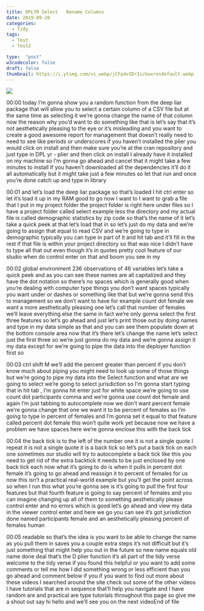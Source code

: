 ```yaml
---
title: DPLYR Select   Rename Columns
date: 2019-09-20
categories:
  - Tidy
tags:
  - Test
  - Test2

type:  "post"
w3codecolor: false
draft: false
thumbnail: https://i.ytimg.com/vi_webp/jCFpdvIDrIs/maxresdefault.webp
---
```


<a href="https://www.youtube.com/watch?v=jCFpdvIDrIs">
<img src="https://i.ytimg.com/vi_webp/jCFpdvIDrIs/maxresdefault.webp">
</a>









00:00
today I'm gonna show you a random function from the deep liar package that
will allow you to select a certain column of a CSV file but at the same
time as selecting it we're gonna change the name of that column now the reason
why you'd want to do something like that
is let's say that it's not aesthetically pleasing to the eye or it's misleading
and you want to create a good awesome report for management that doesn't
really need to need to see like periods or underscores if you haven't installed
the plier you would click on install and then make sure you're at the cran
repository and just type in DPL yr - plier and then click on install I
already have it installed on my machine so I'm gonna go ahead and cancel that it
might take a few minutes to install if you haven't downloaded all the
dependencies it'll do it all automatically but it might take just a
few minutes so let that run and once you're done catch up and type in library

00:01
and let's load the deep liar package so that's loaded I hit ctrl enter so let
it's load it up in my RAM good to go now I want to I want to grab a file that I
put in my project folder the project folder is right here under files so I
have a project folder called select example less the directory and my actual
file is called demographic statistics by zip code so that's the name of it let's
take a quick peek at that let's load that in so let's just do my data and
we're going to assign that equal to read CSV and we're going to type in
demographic typically you can type in part of it and hit tab and it'll fill in
the rest if that file is within your project directory so that was nice I
didn't have to type all that out even though it's in quotes pretty cool
feature of our studio when do control enter on that and boom you see in my

00:02
global environment 236 observations of 46 variables let's take a quick peek and
as you can see these names are all capitalized and they have the dot
notation so there's no spaces which is generally good when you're dealing with
computer type things you don't want spaces typically you want under
or dashes or something like that but we're gonna send this to management so
we don't want to have for example count dot female we want a more aesthetically
pleasing one let's call that number of females we'll leave everything else the
same in fact we're only gonna select the first three features so let's go ahead
and just let's print those out by doing names and type in my data simple as that
and you can see them populate down at the bottom console area now that it's
there let's change the name let's select
just the first three so we're just gonna do my data and we're gonna assign it my
data except for we're going to pipe the data into the deployer function first so

00:03
ctrl shift M we'll add the percent greater than percent if you don't know
much about piping you might need to look up some of those things but we're going
to pipe my data into the Select function and what are we going to select we're
going to select jurisdiction so I'm gonna start typing that in hit tab , I'm
gonna hit enter just for white space we're going to use count dot
participants comma and we're gonna use count dot female and again I'm just
tabbing to autocomplete now we don't want percent female we're gonna change
that one we want it to be percent of females so I'm going to type in percent
of females and I'm gonna set it equal to that feature called percent dot female
this won't quite work yet because now we
have a problem we have spaces here we're gonna enclose this with the back tick

00:04
the back tick is to the left of the number one it is not a single quote I
repeat it is not a single quote it is a back tick so let's put a back tick on
each one sometimes our studio will try to autocomplete a back tick like this you
need to get rid of the extra backtick it needs to be just enclosed by one back
tick each now what it's going to do is when it pulls in percent dot female it's
going to go ahead and reassign it to percent of females for us now this isn't
a practical real-world example but you'll get the point across
so when I run this what you're gonna see is it's going to pull the first four
features but that fourth feature is going to say percent of females and you
can imagine changing up all of them to something aesthetically please control
enter and no errors which is good let's go ahead and view my data in the viewer
control enter and here we go you can see it's got jurisdiction done named
participants female and an aesthetically pleasing percent of females human

00:05
readable so that's the idea is you want to be able to change the name as you
pull them in saves you a couple extra steps it's not difficult but it's just
something that might help you out in the future so new name equals old name done
deal that's the D plier function it's all part of the tidy verse welcome to
the tidy verse if you found this helpful
or you want to add some comments or tell me how I did something wrong or less
efficient than you go ahead and comment below if you if you want to find out
more about these videos I searched around the site check out some of the
other videos I have tutorials that are in sequence that'll help you navigate
and I have random are and practical are type tutorials throughout this page so
give me a shout out say hi hello and we'll see you on the next videoEnd of file

